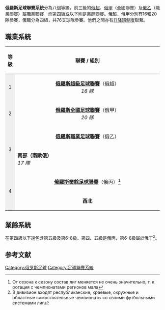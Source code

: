 '''俄羅斯足球聯賽系統'''分為八個等級，前三級的[[俄超|俄超]]、[[俄甲|俄甲]]（全國聯賽）及[[俄乙|俄乙]]（職業聯賽）屬職業聯賽，而第四級或以下則是業餘聯賽。俄超、俄甲分別有16和20隊參賽，俄職分為四組，共76支球隊參賽。他們之間亦有[[升降班制度|升降班制度]]聯繫。

==職業系統==
{| class="wikitable"
|- 
!  style="width:4.6%; text-align:center;"|'''等級'''
! colspan="10"  style="width:95%; text-align:center;"|'''聯賽 / 組別'''
|-
|  style="text-align:center; width:4.6%; background:#efefef;"|1
| colspan="10"  style="width:48%; text-align:center;"|'''[[俄羅斯超級足球聯賽|俄羅斯超級足球聯賽]]'''（俄超）<br/>''16 隊''
|-
|  style="text-align:center; width:4.6%; background:#efefef;"|2
| colspan="10"  style="width:95%; text-align:center;"|'''[[俄羅斯全國足球聯賽|俄羅斯全國足球聯賽]]'''（俄甲）<br/>''20 隊''
|-
| rowspan="2"  style="text-align:center; width:4.6%; background:#efefef;"|3
| colspan="10" style="text-align:center;"|'''[[俄羅斯職業足球聯賽|俄羅斯職業足球聯賽]]'''（俄乙）
|- style="text-align:center;" 
| colspan="3"  style="width:19%; "| '''南部（南歐俄）'''<br/>''17 隊''
| colspan="2"  style="width:19%; "| '''西部（西歐俄和西伯利亞東部）'''<br/>''22 隊''
| colspan="2"  style="width:19%; "| '''中部（北、東歐俄和庫頁島）'''<br/>''22 隊''
| colspan="3"  style="width:19%; "| '''烏拉爾-伏爾加（烏拉爾南部和西伯利亞西部）'''<br/>''15 隊''
|-
| rowspan="2"  style="text-align:center; width:4.6%; background:#efefef;"|4
| colspan="10" style="text-align:center;"|'''[[俄羅斯業餘足球聯賽|俄羅斯業餘足球聯賽]]'''（俄丙）<ref>От сезона к сезону состав лиг меняется не очень значительно, т. к. ротация с чемпионатами регионов мала</ref>
|-
|  style="width:9.5%; text-align:center;"|'''西北'''
|  style="width:9.5%; text-align:center;"|'''金圈'''
|  style="width:9.5%; text-align:center;"|'''中部 (莫斯科)'''
|  style="width:9.5%; text-align:center;"|'''中部 (莫斯科州)'''
|  style="width:9.5%; text-align:center;"|'''南部'''
|  style="width:9.5%; text-align:center;"|'''Chernozemye'''
|  style="width:9.5%; text-align:center;"|'''烏拉爾及南西伯利亞'''
|  style="width:9.5%; text-align:center;"|'''Privolzhye'''
|  style="width:9.5%; text-align:center;"|'''遠東'''
|  style="width:9.5%; text-align:center;"|'''西伯利亞'''
|}

==業餘系統==
在第四級以下還包含第五級及第6-8級。第四、五級是俄丙，第6-8級屬於俄丁<ref>В дивизион входят республиканские, краевые, окружные и областные самостоятельные чемпионаты со своими футбольными системами лиг</ref>。

==参考文献==
{{reflist}}

{{FLS}}

[[Category:俄罗斯足球|Category:俄罗斯足球]]
[[Category:足球聯賽系統|Category:足球聯賽系統]]